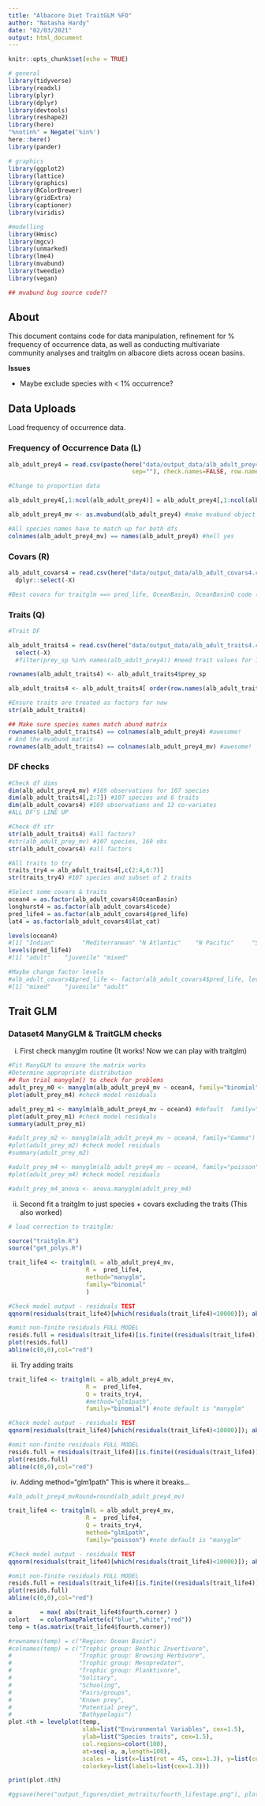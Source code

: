 ```yaml
---
title: "Albacore Diet TraitGLM %FO"
author: "Natasha Hardy"
date: "02/03/2021"
output: html_document
---
```


```r
knitr::opts_chunk$set(echo = TRUE)
```

```r

# general
library(tidyverse)
library(readxl)
library(plyr)
library(dplyr)
library(devtools)
library(reshape2)
library(here)
"%notin%" = Negate('%in%')
here::here()
library(pander)

# graphics
library(ggplot2)
library(lattice)
library(graphics)
library(RColorBrewer)
library(gridExtra)
library(captioner)
library(viridis)

#modelling
library(Hmisc)
library(mgcv)
library(unmarked)
library(lme4)
library(mvabund)
library(tweedie)
library(vegan)

## mvabund bug source code??

```

## About

This document contains code for data manipulation, refinement for % frequency of occurrence data, as well as conducting multivariate community analyses and traitglm on albacore diets across ocean basins.

**Issues**

- Maybe exclude species with < 1% occurrence?

## Data Uploads

Load frequency of occurrence data.

### Frequency of Occurrence Data (L)

```r

alb_adult_prey4 = read.csv(paste(here("data/output_data/alb_adult_prey4.csv"),
                                   sep=""), check.names=FALSE, row.names = 1)

#Change to proportion data

alb_adult_prey4[,1:ncol(alb_adult_prey4)] = alb_adult_prey4[,1:ncol(alb_adult_prey4)]/100

alb_adult_prey4_mv <- as.mvabund(alb_adult_prey4) #make mvabund object #sometimes some fiddling required [,1:ncol(alb_adult_prey)], check.names = FALSE

#All species names have to match up for both dfs
colnames(alb_adult_prey4_mv) == names(alb_adult_prey4) #hell yes

```

### Covars (R)

```r

alb_adult_covars4 = read.csv(here("data/output_data/alb_adult_covars4.csv")) %>%
  dplyr::select(-X)

#Best covars for traitglm ==> pred_life, OceanBasin, OceanBasinQ code (Longhurst) - but need to exclude low numbered levels.
```

### Traits (Q)

```r

#Trait DF

alb_adult_traits4 = read.csv(here("data/output_data/alb_adult_traits4.csv"),stringsAsFactors = TRUE) %>%
  select(-X) 
  #filter(prey_sp %in% names(alb_adult_prey4)) #need trait values for 107 spp.

rownames(alb_adult_traits4) <- alb_adult_traits4$prey_sp

alb_adult_traits4 <- alb_adult_traits4[ order(row.names(alb_adult_traits4)), ]

#Ensure traits are treated as factors for now
str(alb_adult_traits4)

## Make sure species names match abund matrix
rownames(alb_adult_traits4) == colnames(alb_adult_prey4) #awesome!
# And the mvabund matrix
rownames(alb_adult_traits4) == colnames(alb_adult_prey4_mv) #awesome!

```


### DF checks

```r
#Check df dims
dim(alb_adult_prey4_mv) #169 observations for 107 species
dim(alb_adult_traits4[,2:7]) #107 species and 6 traits
dim(alb_adult_covars4) #169 observations and 13 co-variates
#ALL DF'S LINE UP

#Check df str
str(alb_adult_traits4) #all factors?
#str(alb_adult_prey_mv) #107 species, 169 obs
str(alb_adult_covars4) #all factors

#All traits to try
traits_try4 = alb_adult_traits4[,c(2:4,6:7)]
str(traits_try4) #107 species and subset of 2 traits

#Select some covars & traits
ocean4 = as.factor(alb_adult_covars4$OceanBasin)
longhurst4 = as.factor(alb_adult_covars4$code)
pred_life4 = as.factor(alb_adult_covars4$pred_life)
lat4 = as.factor(alb_adult_covars4$lat_cat)

levels(ocean4)
#[1] "Indian"        "Mediterranean" "N Atlantic"    "N Pacific"     "S Atlantic"    "S Pacific"
levels(pred_life4)
#[1] "adult"    "juvenile" "mixed"

#Maybe change factor levels
#alb_adult_covars4$pred_life <- factor(alb_adult_covars4$pred_life, levels = c("mixed", "juvenile", "adult"))
#[1] "mixed"    "juvenile" "adult"

```


## Trait GLM

### Dataset4 ManyGLM & TraitGLM checks

(i) First check manyglm routine
(It works! Now we can play with traitglm)
```r

#Fit ManyGLM to ensure the matrix works
#Determine appropriate distribution
## Run trial manyglm() to check for problems
adult_prey_m0 <- manyglm(alb_adult_prey4_mv ~ ocean4, family="binomial", theta.method = "ML")
plot(adult_prey_m4) #check model residuals

adult_prey_m1 <- manylm(alb_adult_prey4_mv ~ ocean4) #default  family="gaussian"
plot(adult_prey_m1) #check model residuals
summary(adult_prey_m1)

#adult_prey_m2 <- manyglm(alb_adult_prey4_mv ~ ocean4, family="Gamma")
#plot(adult_prey_m2) #check model residuals
#summary(adult_prey_m2)

#adult_prey_m4 <- manyglm(alb_adult_prey4_mv ~ ocean4, family="poisson")
#plot(adult_prey_m4) #check model residuals

#adult_prey_m4_anova <- anova.manyglm(adult_prey_m4)

```

(ii) Second fit a traitglm to just species + covars excluding the traits
(This also worked)

```r
# load correction to traitglm:

source("traitglm.R")
source("get_polys.R")

trait_life4 <- traitglm(L = alb_adult_prey4_mv,
                      R =  pred_life4,
                      method="manyglm",
                      family="binomial"
                      )

#Check model output - residuals TEST
qqnorm(residuals(trait_life4)[which(residuals(trait_life4)<10000)]); abline(c(0,1),col="red")

#omit non-finite residuals FULL MODEL
resids.full = residuals(trait_life4)[is.finite((residuals(trait_life4)))]
plot(resids.full)
abline(c(0,0),col="red")

```

(iii) Try adding traits

```r

trait_life4 <- traitglm(L = alb_adult_prey4_mv,
                      R =  pred_life4,
                      Q = traits_try4, 
                      #method="glm1path",
                      family="binomial") #note default is "manyglm"

#Check model output - residuals TEST
qqnorm(residuals(trait_life4)[which(residuals(trait_life4)<10000)]); abline(c(0,1),col="red")

#omit non-finite residuals FULL MODEL
resids.full = residuals(trait_life4)[is.finite((residuals(trait_life4)))]
plot(resids.full)
abline(c(0,0),col="red")

```

(iv) Adding method="glm1path"
This is where it breaks...
```r

#alb_adult_prey4_mvRound=round(alb_adult_prey4_mv)

trait_life4 <- traitglm(L = alb_adult_prey4_mv,
                      R =  pred_life4,
                      Q = traits_try4, 
                      method="glm1path",
                      family="poisson") #note default is "manyglm"

#Check model output - residuals TEST
qqnorm(residuals(trait_life4)[which(residuals(trait_life4)<10000)]); abline(c(0,1),col="red")

#omit non-finite residuals FULL MODEL
resids.full = residuals(trait_life4)[is.finite((residuals(trait_life4)))]
plot(resids.full)
abline(c(0,0),col="red")

```

```r

a        = max( abs(trait_life4$fourth.corner) )
colort   = colorRampPalette(c("blue","white","red")) 
temp = t(as.matrix(trait_life4$fourth.corner))

#rownames(temp) = c("Region: Ocean Basin")
#colnames(temp) = c("Trophic group: Benthic Invertivore",
#                   "Trophic group: Browsing Herbivore",
#                   "Trophic group: Mesopredator",
#                   "Trophic group: Planktivore",
#                   "Solitary",
#                   "Schooling",
#                   "Pairs/groups",
#                   "Known prey",
#                   "Potential prey",
#                   "Bathypelagic")
plot.4th = levelplot(temp, 
                     xlab=list("Environmental Variables", cex=1.5),
                     ylab=list("Species traits", cex=1.5), 
                     col.regions=colort(100), 
                     at=seq(-a, a,length=100),
                     scales = list(x=list(rot = 45, cex=1.3), y=list(cex=1.3)), 
                     colorkey=list(labels=list(cex=1.3)))

print(plot.4th)

#ggsave(here("output_figures/diet_mvtraits/fourth_lifestage.png"), plot.4th, width=8, height=8, dpi=300)

```

